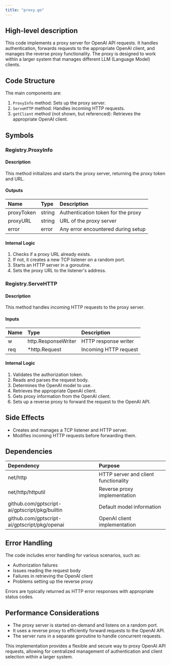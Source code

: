 ```yaml
---
title: "proxy.go"
---
```


## High-level description
This code implements a proxy server for OpenAI API requests. It handles authentication, forwards requests to the appropriate OpenAI client, and manages the reverse proxy functionality. The proxy is designed to work within a larger system that manages different LLM (Language Model) clients.

## Code Structure
The main components are:
1. `ProxyInfo` method: Sets up the proxy server.
2. `ServeHTTP` method: Handles incoming HTTP requests.
3. `getClient` method (not shown, but referenced): Retrieves the appropriate OpenAI client.

## Symbols

### Registry.ProxyInfo
#### Description
This method initializes and starts the proxy server, returning the proxy token and URL.

#### Outputs
| Name | Type | Description |
|:-----|:-----|:------------|
| proxyToken | string | Authentication token for the proxy |
| proxyURL | string | URL of the proxy server |
| error | error | Any error encountered during setup |

#### Internal Logic
1. Checks if a proxy URL already exists.
2. If not, it creates a new TCP listener on a random port.
3. Starts an HTTP server in a goroutine.
4. Sets the proxy URL to the listener's address.

### Registry.ServeHTTP
#### Description
This method handles incoming HTTP requests to the proxy server.

#### Inputs
| Name | Type | Description |
|:-----|:-----|:------------|
| w | http.ResponseWriter | HTTP response writer |
| req | *http.Request | Incoming HTTP request |

#### Internal Logic
1. Validates the authorization token.
2. Reads and parses the request body.
3. Determines the OpenAI model to use.
4. Retrieves the appropriate OpenAI client.
5. Gets proxy information from the OpenAI client.
6. Sets up a reverse proxy to forward the request to the OpenAI API.

## Side Effects
- Creates and manages a TCP listener and HTTP server.
- Modifies incoming HTTP requests before forwarding them.

## Dependencies
| Dependency | Purpose |
|:-----------|:--------|
| net/http | HTTP server and client functionality |
| net/http/httputil | Reverse proxy implementation |
| github.com/gptscript-ai/gptscript/pkg/builtin | Default model information |
| github.com/gptscript-ai/gptscript/pkg/openai | OpenAI client implementation |

## Error Handling
The code includes error handling for various scenarios, such as:
- Authorization failures
- Issues reading the request body
- Failures in retrieving the OpenAI client
- Problems setting up the reverse proxy

Errors are typically returned as HTTP error responses with appropriate status codes.

## Performance Considerations
- The proxy server is started on-demand and listens on a random port.
- It uses a reverse proxy to efficiently forward requests to the OpenAI API.
- The server runs in a separate goroutine to handle concurrent requests.

This implementation provides a flexible and secure way to proxy OpenAI API requests, allowing for centralized management of authentication and client selection within a larger system.